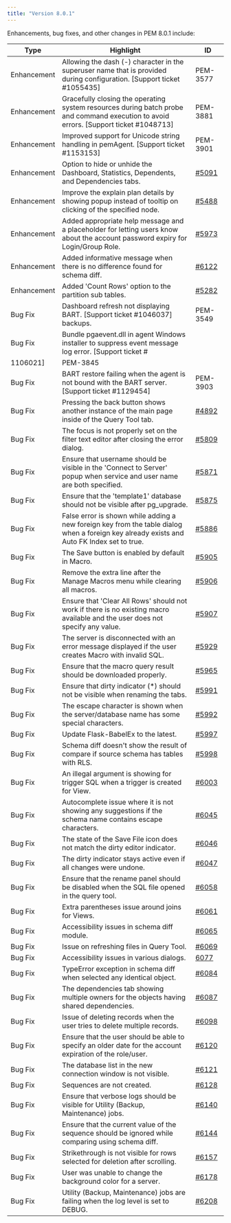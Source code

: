 ```yaml
---
title: "Version 8.0.1"
---
```


Enhancements, bug fixes, and other changes in PEM 8.0.1 include:

| Type        | Highlight                                                                                                                                  | ID          |
|-------------|--------------------------------------------------------------------------------------------------------------------------------------------|-------------|
| Enhancement | Allowing the dash (-) character in the superuser name that is provided during configuration. [Support ticket #1055435]                                              | PEM-3577    |
| Enhancement | Gracefully closing the operating system resources during batch probe and command execution to avoid errors. [Support ticket #1048713]                               | PEM-3881    |
| Enhancement | Improved support for Unicode string handling in pemAgent. [Support ticket #1153153]                                                                                  | PEM-3901    |
| Enhancement | Option to hide or unhide the Dashboard, Statistics, Dependents, and Dependencies tabs.                                                     |  [#5091](https://redmine.postgresql.org/issues/5091) |
| Enhancement | Improve the explain plan details by showing popup instead of tooltip on clicking of the specified node.                                    |  [#5488](https://redmine.postgresql.org/issues/5488) |
| Enhancement | Added appropriate help message and a placeholder for letting users know about the account password expiry for Login/Group Role.            |  [#5973](https://redmine.postgresql.org/issues/5973) |
| Enhancement | Added informative message when there is no difference found for schema diff.                                                               |  [#6122](https://redmine.postgresql.org/issues/6122) |
| Enhancement | Added 'Count Rows' option to the partition sub tables.                                                                                     |  [#5282](https://redmine.postgresql.org/issues/5282) |
| Bug Fix     | Dashboard refresh not displaying BART. [Support ticket #1046037] backups.                                                                                             | PEM-3549    |
| Bug Fix     | Bundle pgaevent.dll in agent Windows installer to suppress event message log error. [Support ticket #
1106021]                                                       | PEM-3845    |
| Bug Fix     | BART restore failing when the agent is not bound with the BART server. [Support ticket #1129454]                                                                    | PEM-3903    |
| Bug Fix     | Pressing the back button shows another instance of the main page inside of the Query Tool tab.                                             |  [#4892](https://redmine.postgresql.org/issues/4892) |
| Bug Fix     | The focus is not properly set on the filter text editor after closing the error dialog.                                                    |  [#5809](https://redmine.postgresql.org/issues/5809) |
| Bug Fix     | Ensure that username should be visible in the 'Connect to Server' popup when service and user name are both specified.                     |  [#5871](https://redmine.postgresql.org/issues/5871) |
| Bug Fix     | Ensure that the 'template1' database should not be visible after pg_upgrade.                                                               |  [#5875](https://redmine.postgresql.org/issues/5875) |
| Bug Fix     | False error is shown while adding a new foreign key from the table dialog when a foreign key already exists and Auto FK Index set to true. |  [#5886](https://redmine.postgresql.org/issues/5886) |
| Bug Fix     | The Save button is enabled by default in Macro.                                                                                            |  [#5905](https://redmine.postgresql.org/issues/5905) |
| Bug Fix     | Remove the extra line after the Manage Macros menu while clearing all macros.                                                              |  [#5906](https://redmine.postgresql.org/issues/5906) |
| Bug Fix     | Ensure that 'Clear All Rows' should not work if there is no existing macro available and the user does not specify any value.              |  [#5907](https://redmine.postgresql.org/issues/5907) |
| Bug Fix     | The server is disconnected with an error message displayed if the user creates Macro with invalid SQL.                                     |  [#5929](https://redmine.postgresql.org/issues/5929) |
| Bug Fix     | Ensure that the macro query result should be downloaded properly.                                                                          |  [#5965](https://redmine.postgresql.org/issues/5965) |
| Bug Fix     | Ensure that dirty indicator (*) should not be visible when renaming the tabs.                                                              |  [#5991](https://redmine.postgresql.org/issues/5991) |
| Bug Fix     | The escape character is shown when the server/database name has some special characters.                                                   |  [#5992](https://redmine.postgresql.org/issues/5992) |
| Bug Fix     | Update Flask-BabelEx to the latest.                                                                                                        | [#5997](https://redmine.postgresql.org/issues/5997) |
| Bug Fix     | Schema diff doesn't show the result of compare if source schema has tables with RLS.                                                       |  [#5998](https://redmine.postgresql.org/issues/5998) |
| Bug Fix     | An illegal argument is showing for trigger SQL when a trigger is created for View.                                                         |  [#6003](https://redmine.postgresql.org/issues/6003) |
| Bug Fix     | Autocomplete issue where it is not showing any suggestions if the schema name contains escape characters.                                  |  [#6045](https://redmine.postgresql.org/issues/6045) |
| Bug Fix     | The state of the Save File icon does not match the dirty editor indicator.                                                                 |  [#6046](https://redmine.postgresql.org/issues/6046) |
| Bug Fix     | The dirty indicator stays active even if all changes were undone.                                                                          |  [#6047](https://redmine.postgresql.org/issues/6047) |
| Bug Fix     | Ensure that the rename panel should be disabled when the SQL file opened in the query tool.                                                |  [#6058](https://redmine.postgresql.org/issues/6058) |
| Bug Fix     | Extra parentheses issue around joins for Views.                                                                                            |  [#6061](https://redmine.postgresql.org/issues/6061) |
| Bug Fix     | Accessibility issues in schema diff module.                                                                                                |  [#6065](https://redmine.postgresql.org/issues/6065) |
| Bug Fix     | Issue on refreshing files in Query Tool.                                                                                                   |  [#6069](https://redmine.postgresql.org/issues/6069) |
| Bug Fix     | Accessibility issues in various dialogs.                                                                                                   |  [6077](https://redmine.postgresql.org/issues/6077) |
| Bug Fix     | TypeError exception in schema diff when selected any identical object.                                                                     |  [#6084](https://redmine.postgresql.org/issues/6084)|
| Bug Fix     | The dependencies tab showing multiple owners for the objects having shared dependencies.                                                   |  [#6087](https://redmine.postgresql.org/issues/6087) |
| Bug Fix     | Issue of deleting records when the user tries to delete multiple records.                                                                  |  [#6098](https://redmine.postgresql.org/issues/6098) |
| Bug Fix     | Ensure that the user should be able to specify an older date for the account expiration of the role/user.                                  |  [#6120](https://redmine.postgresql.org/issues/6120) |
| Bug Fix     | The database list in the new connection window is not visible.                                                                             |  [#6121](https://redmine.postgresql.org/issues/6121) |
| Bug Fix     | Sequences are not created.                                                                                                                 |  [#6128](https://redmine.postgresql.org/issues/6128) |
| Bug Fix     | Ensure that verbose logs should be visible for Utility (Backup, Maintenance) jobs.                                                         |  [#6140](https://redmine.postgresql.org/issues/6140) |
| Bug Fix     | Ensure that the current value of the sequence should be ignored while comparing using schema diff.                                         |  [#6144](https://redmine.postgresql.org/issues/6144) |
| Bug Fix     | Strikethrough is not visible for rows selected for deletion after scrolling.                                                               |  [#6157](https://redmine.postgresql.org/issues/6157) |
| Bug Fix     | User was unable to change the background color for a server.                                                                               |  [#6178](https://redmine.postgresql.org/issues/5091) |
| Bug Fix     | Utility (Backup, Maintenance) jobs are failing when the log level is set to DEBUG.                                                         |  [#6208](https://redmine.postgresql.org/issues/5091) |